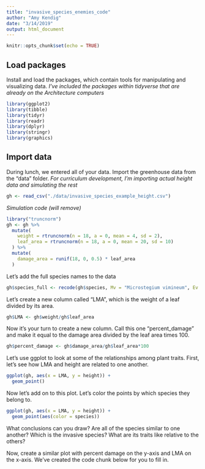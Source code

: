 ```yaml
---
title: "invasive_species_enemies_code"
author: "Amy Kendig"
date: "3/14/2019"
output: html_document
---
```


```r
knitr::opts_chunk$set(echo = TRUE)
```

## Load packages

Install and load the packages, which contain tools for manipulating and visualizing data. *I've included the packages within tidyverse that are already on the Architecture computers* 

```r
library(ggplot2)
library(tibble)
library(tidyr)
library(readr)
library(dplyr)
library(stringr)
library(graphics)
```

## Import data

During lunch, we entered all of your data. Import the greenhouse data from the "data" folder.
*For curriculum development, I'm importing actual height data and simulating the rest* 

```r
gh <- read_csv("./data/invasive_species_example_height.csv")
```

*Simulation code (will remove)*

```r
library("truncnorm")
gh <- gh %>%
  mutate(
    weight = rtruncnorm(n = 18, a = 0, mean = 4, sd = 2),
    leaf_area = rtruncnorm(n = 18, a = 0, mean = 20, sd = 10)
  ) %>%
  mutate(
    damage_area = runif(18, 0, 0.5) * leaf_area
  )
```

Let's add the full species names to the data

```r
gh$species_full <- recode(gh$species, Mv = "Microstegium vimineum", Ev = "Elymus virginicus", Es = "Eragrostis spectabilis", Pc = "Panicum clandestinum", Cc = "Calamagrostis canadensis", Gs = "Glyceria striata")
```

Let's create a new column called "LMA", which is the weight of a leaf divided by its area.

```r
gh$LMA <- gh$weight/gh$leaf_area
```

Now it's your turn to create a new column. Call this one "percent_damage" and make it equal to the damage area divided by the leaf area times 100.

```r
gh$percent_damage <- gh$damage_area/gh$leaf_area*100
```

Let's use ggplot to look at some of the relationships among plant traits. First, let's see how LMA and height are related to one another.

```r
ggplot(gh, aes(x = LMA, y = height)) + 
  geom_point()
```

Now let's add on to this plot. Let's color the points by which species they belong to.

```r
ggplot(gh, aes(x = LMA, y = height)) + 
  geom_point(aes(color = species))
```

What conclusions can you draw? Are all of the species similar to one another? Which is the invasive species? What are its traits like relative to the others?

Now, create a similar plot with percent damage on the y-axis and LMA on the x-axis. We've created the code chunk below for you to fill in.

```r


```